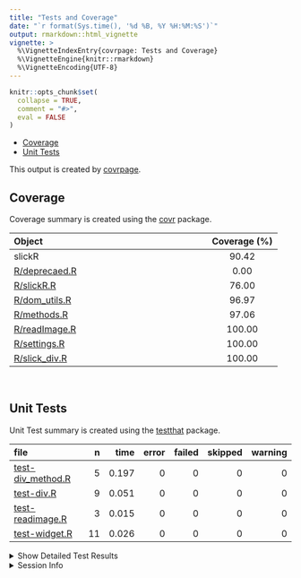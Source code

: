 ```yaml
---
title: "Tests and Coverage"
date: "`r format(Sys.time(), '%d %B, %Y %H:%M:%S')`"
output: rmarkdown::html_vignette
vignette: >
  %\VignetteIndexEntry{covrpage: Tests and Coverage}
  %\VignetteEngine{knitr::rmarkdown}
  %\VignetteEncoding{UTF-8}
---
```

  
```r
knitr::opts_chunk$set(
  collapse = TRUE,
  comment = "#>",
  eval = FALSE
)
```

<!--- Placeholder for tests/README.md Do Not Edit--->
  - [Coverage](#coverage)
  - [Unit Tests](#unit-tests)

This output is created by
[covrpage](https://github.com/metrumresearchgroup/covrpage).

## Coverage

Coverage summary is created using the
[covr](https://github.com/r-lib/covr) package.

| Object                             | Coverage (%) |
| :--------------------------------- | :----------: |
| slickR                             |    90.42     |
| [R/deprecaed.R](https://github.com/metrumresearchgroup/slickR/tree/master/R/deprecaed.R)  |     0.00     |
| [R/slickR.R](https://github.com/metrumresearchgroup/slickR/tree/master/R/slickR.R)        |    76.00     |
| [R/dom\_utils.R](https://github.com/metrumresearchgroup/slickR/tree/master/R/dom_utils.R) |    96.97     |
| [R/methods.R](https://github.com/metrumresearchgroup/slickR/tree/master/R/methods.R)      |    97.06     |
| [R/readImage.R](https://github.com/metrumresearchgroup/slickR/tree/master/R/readImage.R)  |    100.00    |
| [R/settings.R](https://github.com/metrumresearchgroup/slickR/tree/master/R/settings.R)    |    100.00    |
| [R/slick\_div.R](https://github.com/metrumresearchgroup/slickR/tree/master/R/slick_div.R) |    100.00    |

<br>

## Unit Tests

Unit Test summary is created using the
[testthat](https://github.com/r-lib/testthat)
package.

| file                                             |  n |  time | error | failed | skipped | warning |
| :----------------------------------------------- | -: | ----: | ----: | -----: | ------: | ------: |
| [test-div\_method.R](https://github.com/metrumresearchgroup/slickR/tree/master/tests/testthat/test-div_method.R) |  5 | 0.197 |     0 |      0 |       0 |       0 |
| [test-div.R](https://github.com/metrumresearchgroup/slickR/tree/master/tests/testthat/test-div.R)                |  9 | 0.051 |     0 |      0 |       0 |       0 |
| [test-readimage.R](https://github.com/metrumresearchgroup/slickR/tree/master/tests/testthat/test-readimage.R)    |  3 | 0.015 |     0 |      0 |       0 |       0 |
| [test-widget.R](https://github.com/metrumresearchgroup/slickR/tree/master/tests/testthat/test-widget.R)          | 11 | 0.026 |     0 |      0 |       0 |       0 |

<details closed>

<summary> Show Detailed Test Results
</summary>

| file                                                     | context     | test                                       | status | n |  time |
| :------------------------------------------------------- | :---------- | :----------------------------------------- | :----- | -: | ----: |
| [test-div\_method.R](https://github.com/metrumresearchgroup/slickR/tree/master/tests/testthat/test-div_method.R#L8_L11)  | div methods | slick div method: shiny.tag                | PASS   | 1 | 0.014 |
| [test-div\_method.R](https://github.com/metrumresearchgroup/slickR/tree/master/tests/testthat/test-div_method.R#L15_L18) | div methods | slick div method: list                     | PASS   | 1 | 0.004 |
| [test-div\_method.R](https://github.com/metrumresearchgroup/slickR/tree/master/tests/testthat/test-div_method.R#L22_L29) | div methods | slick div method: list with link           | PASS   | 1 | 0.003 |
| [test-div\_method.R](https://github.com/metrumresearchgroup/slickR/tree/master/tests/testthat/test-div_method.R#L33_L39) | div methods | slick div method: xml                      | PASS   | 1 | 0.004 |
| [test-div\_method.R](https://github.com/metrumresearchgroup/slickR/tree/master/tests/testthat/test-div_method.R#L43_L47) | div methods | slick div method: widget                   | PASS   | 1 | 0.172 |
| [test-div.R](https://github.com/metrumresearchgroup/slickR/tree/master/tests/testthat/test-div.R#L8_L11)                 | divs        | slick div types: img default               | PASS   | 1 | 0.002 |
| [test-div.R](https://github.com/metrumresearchgroup/slickR/tree/master/tests/testthat/test-div.R#L15_L18)                | divs        | slick div types: img vector                | PASS   | 1 | 0.002 |
| [test-div.R](https://github.com/metrumresearchgroup/slickR/tree/master/tests/testthat/test-div.R#L22_L25)                | divs        | slick div types: img file                  | PASS   | 1 | 0.034 |
| [test-div.R](https://github.com/metrumresearchgroup/slickR/tree/master/tests/testthat/test-div.R#L29_L36)                | divs        | slick div types: img link                  | PASS   | 1 | 0.002 |
| [test-div.R](https://github.com/metrumresearchgroup/slickR/tree/master/tests/testthat/test-div.R#L40_L43)                | divs        | slick div types: p                         | PASS   | 1 | 0.001 |
| [test-div.R](https://github.com/metrumresearchgroup/slickR/tree/master/tests/testthat/test-div.R#L47_L50)                | divs        | slick div types: iframe                    | PASS   | 1 | 0.001 |
| [test-div.R](https://github.com/metrumresearchgroup/slickR/tree/master/tests/testthat/test-div.R#L58_L71)                | divs        | slick list: dots                           | PASS   | 1 | 0.003 |
| [test-div.R](https://github.com/metrumresearchgroup/slickR/tree/master/tests/testthat/test-div.R#L75_L88)                | divs        | slick list: list                           | PASS   | 1 | 0.003 |
| [test-div.R](https://github.com/metrumresearchgroup/slickR/tree/master/tests/testthat/test-div.R#L94_L98)                | divs        | slick outer div: wrap div                  | PASS   | 1 | 0.003 |
| [test-readimage.R](https://github.com/metrumresearchgroup/slickR/tree/master/tests/testthat/test-readimage.R#L6_L9)      | read images | slick div method: png                      | PASS   | 1 | 0.012 |
| [test-readimage.R](https://github.com/metrumresearchgroup/slickR/tree/master/tests/testthat/test-readimage.R#L13_L16)    | read images | slick div method: svg                      | PASS   | 1 | 0.001 |
| [test-readimage.R](https://github.com/metrumresearchgroup/slickR/tree/master/tests/testthat/test-readimage.R#L21_L23)    | read images | slick div method: svg not standalone       | PASS   | 1 | 0.002 |
| [test-widget.R](https://github.com/metrumresearchgroup/slickR/tree/master/tests/testthat/test-widget.R#L20_L24)          | widget      | slickR widget: default                     | PASS   | 1 | 0.004 |
| [test-widget.R](https://github.com/metrumresearchgroup/slickR/tree/master/tests/testthat/test-widget.R#L28_L32)          | widget      | slickR widget: shiny.tag                   | PASS   | 1 | 0.003 |
| [test-widget.R](https://github.com/metrumresearchgroup/slickR/tree/master/tests/testthat/test-widget.R#L36_L40)          | widget      | slickR widget: css height                  | PASS   | 1 | 0.004 |
| [test-widget.R](https://github.com/metrumresearchgroup/slickR/tree/master/tests/testthat/test-widget.R#L48_L50)          | widget      | combining slickR: stack                    | PASS   | 1 | 0.002 |
| [test-widget.R](https://github.com/metrumresearchgroup/slickR/tree/master/tests/testthat/test-widget.R#L54_L56)          | widget      | combining slickR: synch                    | PASS   | 1 | 0.002 |
| [test-widget.R](https://github.com/metrumresearchgroup/slickR/tree/master/tests/testthat/test-widget.R#L60_L64)          | widget      | combining slickR: same name                | PASS   | 1 | 0.002 |
| [test-widget.R](https://github.com/metrumresearchgroup/slickR/tree/master/tests/testthat/test-widget.R#L68_L72)          | widget      | combining slickR: stack with setting       | PASS   | 1 | 0.003 |
| [test-widget.R](https://github.com/metrumresearchgroup/slickR/tree/master/tests/testthat/test-widget.R#L80)              | widget      | slickR settings: add dots                  | PASS   | 1 | 0.002 |
| [test-widget.R](https://github.com/metrumresearchgroup/slickR/tree/master/tests/testthat/test-widget.R#L84_L86)          | widget      | slickR settings: add setting to wrong side | PASS   | 1 | 0.001 |
| [test-widget.R](https://github.com/metrumresearchgroup/slickR/tree/master/tests/testthat/test-widget.R#L90_L93)          | widget      | slickR settings: bad name                  | PASS   | 1 | 0.002 |
| [test-widget.R](https://github.com/metrumresearchgroup/slickR/tree/master/tests/testthat/test-widget.R#L97_L100)         | widget      | slickR settings: bad class                 | PASS   | 1 | 0.001 |

</details>

<details>

<summary> Session Info </summary>

| Field    | Value                               |
| :------- | :---------------------------------- |
| Version  | R version 3.6.1 (2019-07-05)        |
| Platform | x86\_64-apple-darwin15.6.0 (64-bit) |
| Running  | macOS Mojave 10.14.5                |
| Language | en\_US                              |
| Timezone | America/New\_York                   |

| Package  | Version |
| :------- | :------ |
| testthat | 2.2.1   |
| covr     | 3.3.0   |
| covrpage | 0.0.70  |

</details>

<!--- Final Status : pass --->
